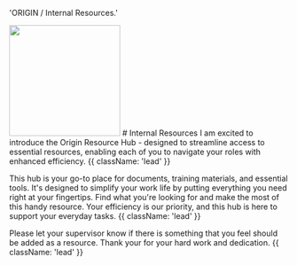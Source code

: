 
  'ORIGIN / Internal Resources.'

<HeroPattern />
          <img src="origin-logo.png" width="200px" alt="" />
# Internal Resources
I am excited to introduce the Origin Resource Hub - designed to streamline access to essential resources, enabling each of you to navigate your roles with enhanced efficiency. {{ className: 'lead' }}

This hub is your go-to place for documents, training materials, and essential tools. It's designed to simplify your work life by putting everything you need right at your fingertips. Find what you're looking for and make the most of this handy resource. Your efficiency is our priority, and this hub is here to support your everyday tasks. {{ className: 'lead' }}

Please let your supervisor know if there is something that you feel should be added as a resource. Thank your for your hard work and dedication. {{ className: 'lead' }}

